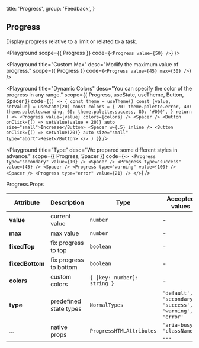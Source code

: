 
  title: 'Progress',
  group: 'Feedback',
}

## Progress

Display progress relative to a limit or related to a task.

<Playground
  scope={{ Progress }}
  code={`
<Progress value={50} />
`}
/>

<Playground
  title="Custom Max"
  desc="Modify the maximum value of progress."
  scope={{ Progress }}
  code={`
<Progress value={45} max={50} />
`}
/>

<Playground
  title="Dynamic Colors"
  desc="You can specify the color of the progress in any range."
  scope={{ Progress, useState, useTheme, Button, Spacer }}
  code={`
() => {
  const theme = useTheme()
  const [value, setValue] = useState(20)
  const colors = {
    20: theme.palette.error,
    40: theme.palette.warning,
    60: theme.palette.success,
    80: '#000',
  }
  return (
    <>
      <Progress value={value} colors={colors} />
      <Spacer />
      <Button onClick={() => setValue(value + 20)} auto size="small">Increase</Button>
      <Spacer w={.5} inline />
      <Button onClick={() => setValue(20)} auto size="small" type="abort">Reset</Button>
    </>
  )
}
`}
/>

<Playground
  title="Type"
  desc="We prepared some different styles in advance."
  scope={{ Progress, Spacer }}
  code={`
<>
  <Progress type="secondary" value={10} />
  <Spacer />
  <Progress type="success" value={45} />
  <Spacer />
  <Progress type="warning" value={100} />
  <Spacer />
  <Progress type="error" value={21} />
</>
`}
/>

<Attributes edit="/pages/en-us/components/progress.mdx">
<Attributes.Title>Progress.Props</Attributes.Title>

| Attribute       | Description            | Type                        | Accepted values                                         | Default   |
| --------------- | ---------------------- | --------------------------- | ------------------------------------------------------- | --------- |
| **value**       | current value          | `number`                    | -                                                       | 0         |
| **max**         | max value              | `number`                    | -                                                       | 100       |
| **fixedTop**    | fix progress to top    | `boolean`                   | -                                                       | `false`   |
| **fixedBottom** | fix progress to bottom | `boolean`                   | -                                                       | `false`   |
| **colors**      | custom colors          | `{ [key: number]: string }` | -                                                       | -         |
| **type**        | predefined state types | `NormalTypes`               | `'default', 'secondary', 'success', 'warning', 'error'` | `default` |
| ...             | native props           | `ProgressHTMLAttributes`    | `'aria-busy', 'className', ...`                         | -         |

</Attributes>

